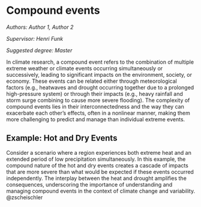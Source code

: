 # Compound events {#ce}

*Authors: Author 1, Author 2*

*Supervisor: Henri Funk*

*Suggested degree: Master*

In climate research, a compound event refers to the combination of multiple extreme weather or climate events occurring simultaneously or successively, leading to significant impacts on the environment, society, or economy. These events can be related either through meteorological factors (e.g., heatwaves and drought occurring together due to a prolonged high-pressure system) or through their impacts (e.g., heavy rainfall and storm surge combining to cause more severe flooding). The complexity of compound events lies in their interconnectedness and the way they can exacerbate each other's effects, often in a nonlinear manner, making them more challenging to predict and manage than individual extreme events.

## Example: Hot and Dry Events

Consider a scenario where a region experiences both extreme heat and an extended period of low precipitation simultaneously. In this example, the compound nature of the hot and dry events creates a cascade of impacts that are more severe than what would be expected if these events occurred independently. The interplay between the heat and drought amplifies the consequences, underscoring the importance of understanding and managing compound events in the context of climate change and variability.
@zscheischler

